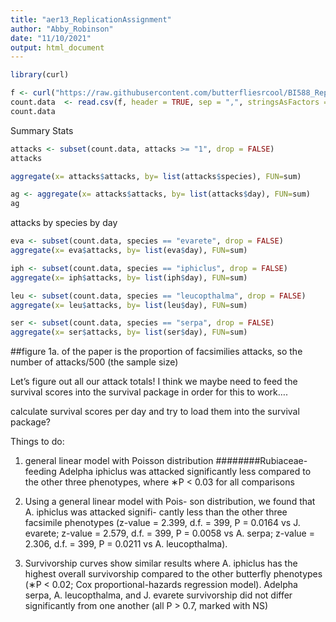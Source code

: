 ```yaml
---
title: "aer13_ReplicationAssignment"
author: "Abby_Robinson"
date: "11/10/2021"
output: html_document
---
```

```r
library(curl)
```

```r
f <- curl("https://raw.githubusercontent.com/butterfliesrcool/BI588_Replication_Assignment/main/Adelpha2016.csv")
count.data  <- read.csv(f, header = TRUE, sep = ",", stringsAsFactors = FALSE)
count.data
```
Summary Stats
```r
attacks <- subset(count.data, attacks >= "1", drop = FALSE)
attacks

aggregate(x= attacks$attacks, by= list(attacks$species), FUN=sum)

ag <- aggregate(x= attacks$attacks, by= list(attacks$day), FUN=sum)
ag
```
attacks by species by day 

```r
eva <- subset(count.data, species == "evarete", drop = FALSE)
aggregate(x= eva$attacks, by= list(eva$day), FUN=sum)
```

```r
iph <- subset(count.data, species == "iphiclus", drop = FALSE)
aggregate(x= iph$attacks, by= list(iph$day), FUN=sum)
```

```r
leu <- subset(count.data, species == "leucopthalma", drop = FALSE)
aggregate(x= leu$attacks, by= list(leu$day), FUN=sum)
```

```r
ser <- subset(count.data, species == "serpa", drop = FALSE)
aggregate(x= ser$attacks, by= list(ser$day), FUN=sum)
```
##figure 1a. of the paper is the proportion of facsimilies attacks, so the number of attacks/500 (the sample size)


Let's figure out all our attack totals! I think we maybe need to feed the survival scores into the survival package in order for this to work....

calculate survival scores per day and try to load them into the survival package? 

Things to do: 

1. general linear model with Poisson distribution
########Rubiaceae-feeding Adelpha iphiclus was attacked significantly less compared to the other three phenotypes, where ∗P < 0.03 for all comparisons 

3. Using a general linear model with Pois- son distribution, we found that A. iphiclus was attacked signifi- cantly less than the other three facsimile phenotypes (z-value = 2.399, d.f. = 399, P = 0.0164 vs J. evarete; z-value = 2.579, d.f. = 399, P = 0.0058 vs A. serpa; z-value = 2.306, d.f. = 399, P = 0.0211 vs A. leucopthalma). 

2. Survivorship curves show similar results where A. iphiclus has the highest overall survivorship compared to the other butterfly phenotypes (∗P < 0.02; Cox proportional-hazards regression model). Adelpha serpa, A. leucopthalma, and J. evarete survivorship did not differ significantly from one another (all P > 0.7, marked with NS)






